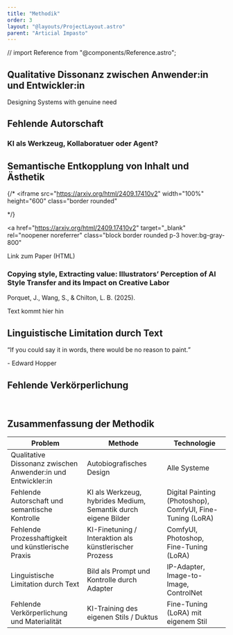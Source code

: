 ```yaml
---
title: "Methodik"
order: 3
layout: "@layouts/ProjectLayout.astro"
parent: "Articial Impasto"
---
```


// import Reference from "@components/Reference.astro";

## Qualitative Dissonanz zwischen Anwender:in und Entwickler:in

<quote>Designing Systems with genuine need</quote>

## Fehlende Autorschaft

### KI als Werkzeug, Kollaboratuer oder Agent? 

## Semantische Entkopplung von Inhalt und Ästhetik

{/* <iframe 
  src="https://arxiv.org/html/2409.17410v2" 
  width="100%" 
  height="600" 
  class="border rounded"
>
</iframe> */}

<a 
  href="https://arxiv.org/html/2409.17410v2" 
  target="_blank" 
  rel="noopener noreferrer"
  class="block border rounded p-3 hover:bg-gray-800"
>
Link zum Paper (HTML)
  <h3 class="">Copying style, Extracting value: Illustrators’ Perception of AI Style Transfer and its Impact on Creative Labor</h3>
  <p class="text-sm text-gray-400">Porquet, J., Wang, S., & Chilton, L. B. (2025).</p>
</a>

<div class="grid">
<p>Text kommt hier hin</p>
<Reference 
  title="Copying style, Extracting value: Illustrators’ Perception of AI Style Transfer and its Impact on Creative Labor" 
  authors="Porquet, J., Wang, S., & Chilton, L. B." 
  year="2025" 
  link="https://arxiv.org/html/2409.17410v2" 
/>
</div>


## Linguistische Limitation durch Text


<q class="italic text-2xl">If you could say it in words,
there would be no reason to paint.</q><br />
<p class="text-right italic">- Edward Hopper</p>

## Fehlende Verkörperlichung

<br />

## Zusammenfassung der Methodik

| Problem | Methode | Technologie |  
| ------------------------------------------------------------ | -------------------------------------------------------------- | --------------------------------------------------------- |  
| Qualitative Dissonanz zwischen Anwender:in und Entwickler:in | Autobiografisches Design | Alle Systeme |  
| Fehlende Autorschaft und semantische Kontrolle | KI als Werkzeug, hybrides Medium, Semantik durch eigene Bilder | Digital Painting (Photoshop), ComfyUI, Fine-Tuning (LoRA) |  
| Fehlende Prozesshaftigkeit und künstlerische Praxis | KI-Finetuning / Interaktion als künstlerischer Prozess | ComfyUI, Photoshop, Fine-Tuning (LoRA) |  
| Linguistische Limitation durch Text | Bild als Prompt und Kontrolle durch Adapter | IP-Adapter, Image-to-Image, ControlNet |  
| Fehlende Verkörperlichung und Materialität | KI-Training des eigenen Stils / Duktus | Fine-Tuning (LoRA) mit eigenem Stil |